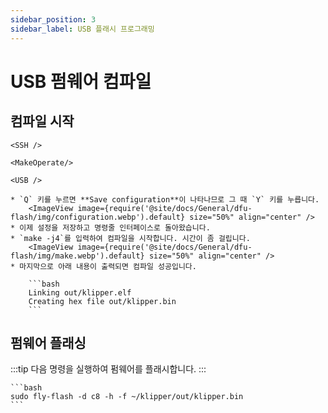 ```yaml
---
sidebar_position: 3
sidebar_label: USB 플래시 프로그래밍
---
```




# USB 펌웨어 컴파일

## 컴파일 시작

    <SSH />

    <MakeOperate/>

    <USB />

    * `Q` 키를 누르면 **Save configuration**이 나타나므로 그 때 `Y` 키를 누릅니다.
        <ImageView image={require('@site/docs/General/dfu-flash/img/configuration.webp').default} size="50%" align="center" />
    * 이제 설정을 저장하고 명령줄 인터페이스로 돌아왔습니다.
    * `make -j4`를 입력하여 컴파일을 시작합니다. 시간이 좀 걸립니다.
        <ImageView image={require('@site/docs/General/dfu-flash/img/make.webp').default} size="50%" align="center" />
    * 마지막으로 아래 내용이 출력되면 컴파일 성공입니다.

        ```bash
        Linking out/klipper.elf
        Creating hex file out/klipper.bin
        ```

## 펌웨어 플래싱

:::tip
다음 명령을 실행하여 펌웨어를 플래시합니다.
:::

    ```bash
    sudo fly-flash -d c8 -h -f ~/klipper/out/klipper.bin
    ```

